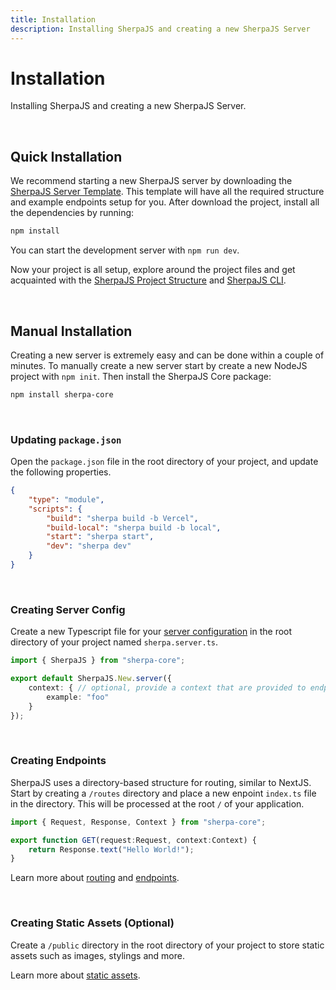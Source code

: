 ```yaml
---
title: Installation
description: Installing SherpaJS and creating a new SherpaJS Server
---
```



# Installation
Installing SherpaJS and creating a new SherpaJS Server.


<br/>


## Quick Installation
We recommend starting a new SherpaJS server by downloading the
[SherpaJS Server Template](https://github.com/sellersindustry/SherpaJS-template-server).
This template will have all the required structure and example
endpoints setup for you. After download the project, install all the
dependencies by running:
```bash
npm install
```

You can start the development server with `npm run dev`.

Now your project is all setup, explore around the project files and get
acquainted with the [SherpaJS Project Structure](/structure) and
[SherpaJS CLI](/api/cli).


<br/>


## Manual Installation
Creating a new server is extremely easy and can be done within a couple of
minutes. To manually create a new server start by create a new NodeJS project
with `npm init`. Then install the SherpaJS Core package:

```bash
npm install sherpa-core
```

<br/>


### Updating `package.json`
Open the `package.json` file in the root directory of your project, and update
the following properties.

```json title="package.json"
{
    "type": "module",
    "scripts": {
        "build": "sherpa build -b Vercel",
        "build-local": "sherpa build -b local",
        "start": "sherpa start",
        "dev": "sherpa dev"
    }
}
```


<br/>


### Creating Server Config
Create a new Typescript file for your [server configuration](/build/server-config)
in the root directory of your project named `sherpa.server.ts`.

```typescript title="sherpa.server.ts"
import { SherpaJS } from "sherpa-core";

export default SherpaJS.New.server({
    context: { // optional, provide a context that are provided to endpoints
        example: "foo"
    }
});
```


<br/>


### Creating Endpoints
SherpaJS uses a directory-based structure for routing, similar to NextJS. Start
by creating a `/routes` directory and place a new enpoint `index.ts` file in the
directory. This will be processed at the root `/` of your application.

```typescript title="/routes/index.ts"
import { Request, Response, Context } from "sherpa-core";

export function GET(request:Request, context:Context) {
    return Response.text("Hello World!");
}
```

Learn more about [routing](/build/rounting) and [endpoints](/build/endpoints).


<br/>


### Creating Static Assets (Optional)
Create a `/public` directory in the root directory of your project to store
static assets such as images, stylings and more.

Learn more about [static assets](/build/static-assets).
